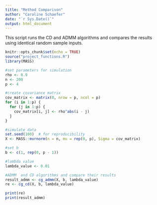 ```yaml
---
title: "Method Comparison"
author: "Caroline Schaefer"
date: "`r Sys.Date()`"
output: html_document
---
```


This script runs the CD and ADMM algorithms and compares the results using identical random sample inputs.

```r
knitr::opts_chunk$set(echo = TRUE)
source("project_functions.R")
library(MASS)
```


```r
#set parameters for simulation
rho <- 0.9
n <- 200
p <- 4

#create covariance matrix
cov_matrix <- matrix(0, nrow = p, ncol = p)
for (i in 1:p) {
  for (j in 1:p) {
    cov_matrix[i, j] <- rho^abs(i - j)
  }
}

#simulate data
set.seed(100)  # for reproducibility
X <- MASS::mvrnorm(n = n, mu = rep(0, p), Sigma = cov_matrix)

#set b
b <- c(1, rep(0, p - 1))

#lambda value
lambda_value <- 0.01

#ADMM  and CD algorithms and compare their results
result_admm <- cg_admm(X, b, lambda_value)
re <- cg_cd(X, b, lambda_value)

```



```r
print(re)
print(result_admm)
```


